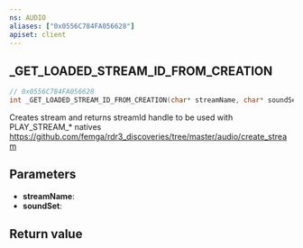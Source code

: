 ```yaml
---
ns: AUDIO
aliases: ["0x0556C784FA056628"]
apiset: client
---
```

## _GET_LOADED_STREAM_ID_FROM_CREATION

```c
// 0x0556C784FA056628
int _GET_LOADED_STREAM_ID_FROM_CREATION(char* streamName, char* soundSet);
```

Creates stream and returns streamId handle to be used with PLAY_STREAM_* natives
https://github.com/femga/rdr3_discoveries/tree/master/audio/create_stream

## Parameters
* **streamName**:
* **soundSet**:

## Return value